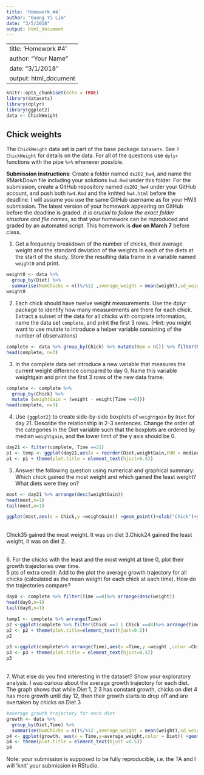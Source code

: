 ```yaml
---
title: 'Homework #4'
author: "Guang Yi Lim"
date: "3/5/2018"
output: html_document
---
```

---
title: 'Homework #4'
author: "Your Name"
date: "3/1/2018"
output: html_document
---

```r
knitr::opts_chunk$set(echo = TRUE)
library(datasets)
library(dplyr)
library(ggplot2)
data <- ChickWeight
```

## Chick weights

The `ChickWeight` data set is part of the base package `datasets`. See `?ChickWeight` for details on the data.
For all of the questions use `dplyr` functions with the pipe `%>%` whenever possible.

**Submission instructions**: Create a folder named `ds202_hw4`, and name the RMarkDown file including your solutions `hw4.Rmd` under this folder. For the submission, create a GitHub repository named `ds202_hw4` under your GitHub account, and push both `hw4.Rmd` and the knitted `hw4.html` before the deadline. I will assume you use the same GitHub username as for your HW3 submission. The latest version of your homework appearing on GitHub before the deadline is graded. *It is crucial to follow the exact folder structure and file names*, so that your homework can be reproduced and graded by an automated script. This homework is **due on March 7** before class.

1. Get a frequency breakdown of the number of chicks, their average weight and the standard deviation of the weights in each of the diets at the start of the study. Store the resulting data frame in a variable named `weight0` and print.<br>
<!-- 5 pts of extra credit: construct a ggplot that shows average weights by diet with an interval (shown as a line) of +- the standard deviation around the averages. -->
```r
weight0 <- data %>%
  group_by(Diet) %>%
  summarise(NumChicks = n()%/%12 ,average_weight = mean(weight),sd_weight = sd(weight))
weight0
```
2. Each chick should have twelve weight measurements. Use the dplyr package to identify how many measurements are there for each chick. Extract a subset of the data for all chicks with complete information, name the data set `complete`, and print the first 3 rows. (Hint: you might want to use mutate to introduce a helper variable consisting of the number of observations)
```r
complete <- data %>% group_by(Chick) %>% mutate(Num = n()) %>% filter(Num ==12)
head(complete, n=3)

```
3. In the complete data set introduce a new variable that measures the current weight difference compared to day 0. Name this variable weightgain and print the first 3 rows of the new data frame.
```r
complete <- complete %>%
  group_by(Chick) %>%
  mutate (weightGain = (weight - weight[Time ==0]))
head(complete, n=3)
``` 
4. Use `{ggplot2}` to create side-by-side boxplots of `weightgain` by `Diet` for day 21. Describe the relationship in 2-3 sentences. Change the order of the categories in the Diet variable such that the boxplots are ordered by median `weightgain`, and the lower limit of the y axis should be 0.
```r
day21 <- filter(complete, Time ==21)
p1 <- temp <- ggplot(day21,aes(x = reorder(Diet,weightGain,FUN = median),y =weightGain))+geom_boxplot() + expand_limits(y=0) +  xlab("Diet") +ylab("Weight Gain")+ ggtitle("Weight Gain by day 21 ")
p1 <- p1 + theme(plot.title = element_text(hjust=0.5))

```
5. Answer the following question using numerical and graphical summary: Which chick gained the most weight and which gained the least weight? What diets were they on?
```r
most <- day21 %>% arrange(desc(weightGain))
head(most,n=1)
tail(most,n=1)

ggplot(most,aes(x = Chick,y =weightGain)) +geom_point()+xlab("Chick")+ylab("Weight Gain")+ggtitle("Weight Gain agaisnt Chick")

```
<br/> Chick35 gained the most weight. It was on diet 3.Chick24 gained the least weight, it was on diet 2.

<br/>6. For the chicks with the least and the most weight at time 0, plot their growth trajectories over time. </br>
5 pts of extra credit: Add to the plot the average growth trajectory for all chicks (calculated as the mean weight for each chick at each time). How do the trajectories compare?
```r
day0 <- complete %>% filter(Time ==0)%>% arrange(desc(weight))
head(day0,n=1)
tail(day0,n=1)

temp1 <- complete %>% arrange(Time)
p2 <-ggplot(complete %>% filter(Chick ==3 | Chick ==48)%>% arrange(Time),aes(x =Time,y =weight ,color =Chick))+geom_line() +ggtitle("Growth Trajectory for heaviest and lightest chick at day0")
p2 <- p2 + theme(plot.title=element_text(hjust=0.5))
p2

p3 <-ggplot(complete%>% arrange(Time),aes(x =Time,y =weight ,color =Chick))+geom_line() +ggtitle("Growth Trajectory for all chicks")
p3 <- p3 + theme(plot.title = element_text(hjust=0.5))
p3

```
<br />7. What else do you find interesting in the dataset? Show your exploratory analysis.
I was curious about the average growth trajectory for each diet. The graph shows that while Diet 1, 2 3 has constant growth, chicks on diet 4 has more growth until day 12, then their growth starts to drop off and are overtaken by chicks on Diet 3

```r
#average growth trajectory for each diet
growth <- data %>%
  group_by(Diet,Time) %>%
  summarise(NumChicks = n()%/%12 ,average_weight = mean(weight),sd_weight = sd(weight))
p4 <- ggplot(growth, aes(x = Time,y=average_weight,color = Diet)) +geom_line() + xlab("Time") +ylab("average weight") +ggtitle("average weight against Time")
p4 <- theme(plot.title = element_text(hjust =0.5))
p4
```

Note: your submission is supposed to be fully reproducible, i.e. the TA and I will 'knit' your submission in RStudio. 
